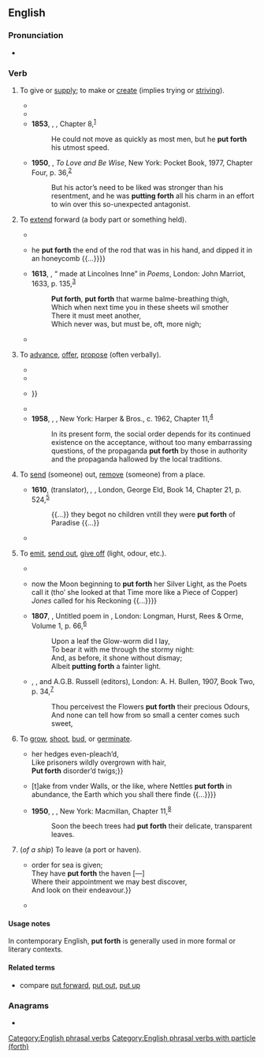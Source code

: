 ==English==

===Pronunciation===
* {{audio|en|en-us-put forth.ogg|Audio (Mid-Atlantic)}}

===Verb===
{{en-verb|put<,,put> forth}}

# {{lb|en|transitive}} To give or [[supply]]; to make or [[create]] (implies trying or [[strive|striving]]).
#: {{ux|en|to '''put forth''' an effort}}
#* {{RQ:Addison Cato|I|1|page=3|url=http://name.umdl.umich.edu/004798045.0001.000|text=Now, ''Marcus'', now, thy Virtue’s on the Proof:<br>'''Put forth''' thy utmost Strength, work ev’ry Nerve,<br>And call up all thy Father in thy Soul:}}
#* {{RQ:Austen Emma|2|16|url=http://www.gutenberg.org/files/158/158-h/158-h.htm|text=“Oh! when a gallant young man, like Mr. Frank Churchill,” said Mr. Knightley dryly, “writes to a fair lady like Miss Woodhouse, he will, of course, '''put forth''' his best.”}}
#* '''1853''', {{w|Elizabeth Gaskell}}, ''{{w|Ruth (novel)|Ruth}}'', Chapter 8,<sup>[http://www.gutenberg.org/files/4275/4275-h/4275-h.htm]</sup>
#*: He could not move as quickly as most men, but he '''put forth''' his utmost speed.
#* '''1950''', {{w|Josephine Tey}}, ''To Love and Be Wise'', New York: Pocket Book, 1977, Chapter Four, p. 36,<sup>[https://archive.org/details/tolovebewise00jose]</sup>
#*: But his actor’s need to be liked was stronger than his resentment, and he was '''putting forth''' all his charm in an effort to win over this so-unexpected antagonist.
# {{lb|en|transitive}} To [[extend]] forward (a body part or something held).
#* {{RQ:Shakespeare Henry 6-2|I|2|text='''Put forth''' thy hand, reach at the glorious gold.}}
#* {{RQ:KJV|1 Samuel|14|27|text={{...}} he '''put forth''' the end of the rod that was in his hand, and dipped it in an honeycomb {{...}}}}
#* '''1613''', {{w|John Donne}}, “{{w|Epithalamium|Epithalamion}} made at Lincolnes Inne” in ''Poems'', London: John Marriot, 1633, p. 135,<sup>[http://name.umdl.umich.edu/A69225.0001.001]</sup>
#*: '''Put forth''', '''put forth''' that warme balme-breathing thigh,
#*: Which when next time you in these sheets wil smother
#*: There it must meet another,
#*: Which never was, but must be, oft, more nigh;
#* {{RQ:Pope Rape of the Lock|canto=3|page=22|url=http://name.umdl.umich.edu/004809311.0001.000|text=With his broad Sabre next, a Chief in Years,<br>The hoary Majesty of Spades appears;<br>'''Puts forth''' one manly Leg, to sight reveal’d;<br>The rest his many-colour’d Robe conceal’d.}}
# {{lb|en|transitive}} To [[advance]], [[offer]], [[propose]] (often verbally).
#* {{RQ:Marlowe Doctor Faustus|scene=8|page=49|url=https://archive.org/details/tragicalhistoryofdoc00marluoft|text=They '''put forth''' questions of astrology,<br>Which Faustus answer’d with such learnèd skill<br>As they admired and wonder’d at his wit.}}
#* {{RQ:KJV|Matthew|13|24|text=Another parable '''put''' he '''forth''' unto them, saying, The kingdom of heaven is likened unto a man which sowed good seed in his field:}}
#* {{RQ:Wells War of the Worlds|1|15|url=http://www.gutenberg.org/files/36/36-h/36-h.htm|text=So far as one can ascertain from the conflicting accounts that have been '''put forth''', the majority of them remained busied with preparations {{...}}}}
#* {{RQ:Wharton Age of Innocence|book=II|chapter=26|url=http://www.gutenberg.org/files/541/541-h/541-h.htm|text=By the fifteenth the season was in full blast, Opera and theatres were '''putting forth''' their new attractions, dinner-engagements were accumulating, and dates for dances being fixed.}}
#* '''1958''', {{w|Aldous Huxley}}, ''{{w|Brave New World|Brave New World Revisited}}'', New York: Harper & Bros., c. 1962, Chapter 11,<sup>[http://www.fadedpage.com/books/20170658/html.php]</sup>
#*:  In its present form, the social order depends for its continued existence on the acceptance, without too many embarrassing questions, of the propaganda '''put forth''' by those in authority and the propaganda hallowed by the local traditions.
# {{lb|en|transitive|obsolete}} To [[send]] (someone) out, [[remove]] (someone) from a place.
#* '''1610''', {{w|John Healey (translator)|John Healey}} (translator), ''{{w|Augustine of Hippo|St. Augustine}}, {{w|The City of God (book)|Of the Citie of God}}'', London, George Eld, Book 14, Chapter 21, p. 524,<sup>[http://name.umdl.umich.edu/A22641.0001.001]</sup>
#*: {{...}} they begot no children vntill they were '''put forth''' of Paradise {{...}}
#* {{RQ:KJV|Acts|5|34|text=Then stood there up one in the council, a Pharisee, named Gamaliel, a doctor of the law, had in reputation among all the people, and commanded to '''put''' the apostles '''forth''' a little space;}}
# {{lb|en|transitive}} To [[emit]], [[send out]], [[give off]] (light, odour, etc.).
#* {{RQ:Milton Samson Agonistes|page=17|url=https://archive.org/details/paradiseregaindp00milt_0|text=For inward light alas<br>'''Puts forth''' no visual beam.}}
#* {{RQ:Fielding Tom Jones|2|12|6|page=367|url=http://name.umdl.umich.edu/004794856.0001.002|text={{...}} now the Moon beginning to '''put forth''' her Silver Light, as the Poets call it (tho’ she looked at that Time more like a Piece of Copper) ''Jones'' called for his Reckoning {{...}}}}
#* '''1807''', {{w|William Wordsworth}}, Untitled poem in ''{{w|Poems, in Two Volumes}}'', London: Longman, Hurst, Rees & Orme, Volume 1, p. 66,<sup>[https://catalog.hathitrust.org/Record/100115327]</sup>
#*: Upon a leaf the Glow-worm did I lay,
#*: To bear it with me through the stormy night:
#*: And, as before, it shone without dismay;
#*: Albeit '''putting forth''' a fainter light.
#* {{circa|1811}} {{w|William Blake}}, ''{{w|Milton: A Poem in Two Books}}'', {{w|Eric Maclagan|E.R.D. Maclagan}} and A.G.B. Russell (editors), London: A. H. Bullen, 1907, Book Two, p. 34,<sup>[https://archive.org/details/propheticbooksof00blak]</sup>
#*: Thou perceivest the Flowers '''put forth''' their precious Odours,
#*: And none can tell how from so small a center comes such sweet,
# {{lb|en|transitive|intransitive}} To [[grow]], [[shoot]], [[bud]], or [[germinate]].
#* {{RQ:Shakespeare Henry 5|V|2|text={{...}}  her hedges even-pleach’d,<br>Like prisoners wildly overgrown with hair,<br>'''Put forth''' disorder’d twigs;}}
#* {{RQ:Bacon Sylva Sylvarum|6|page=137|url=http://name.umdl.umich.edu/A01552.0001.001|text={{...}} [t]ake from vnder Walls, or the like, where Nettles '''put forth''' in abundance, the Earth which you shall there finde {{...}}}}
#* '''1950''', {{w|C. S. Lewis}}, ''{{w|The Lion, the Witch and the Wardrobe}}'', New York: Macmillan, Chapter 11,<sup>[http://fadedpage.com/books/201410B2/html.php]</sup>
#*: Soon the beech trees had '''put forth''' their delicate, transparent leaves.
# {{lb|en|transitive|intransitive}} (''of a ship'') To leave (a port or haven).
#* {{RQ:Shakespeare Antony|IV|10|text={{...}} order for sea is given;<br>They have '''put forth''' the haven [—]<br>Where their appointment we may best discover,<br>And look on their endeavour.}}
#* {{RQ:Melville Moby-Dick|2|text=And where but from Nantucket, too, did that first adventurous little sloop '''put forth''', partly laden with imported cobblestones—so goes the story—to throw at the whales, in order to discover when they were nigh enough to risk a harpoon from the bowsprit?}}

====Usage notes====
In contemporary English, '''put forth''' is generally used in more formal or literary contexts.

====Related terms====
* compare [[put forward]], [[put out]], [[put up]]

===Anagrams===
* {{anagrams|en|a=fhoprttu|forthput}}

[[Category:English phrasal verbs]]
[[Category:English phrasal verbs with particle (forth)]]